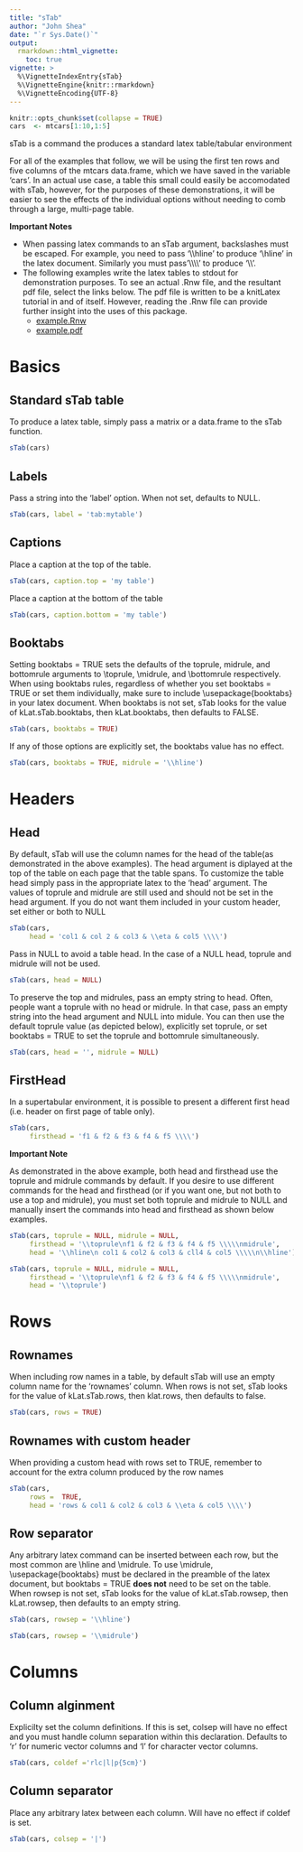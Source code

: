 ```yaml
---
title: "sTab"
author: "John Shea"
date: "`r Sys.Date()`"
output:
  rmarkdown::html_vignette:
    toc: true
vignette: >
  %\VignetteIndexEntry{sTab}
  %\VignetteEngine{knitr::rmarkdown}
  %\VignetteEncoding{UTF-8}
---
```


```r
knitr::opts_chunk$set(collapse = TRUE)
cars  <- mtcars[1:10,1:5]
```

sTab is a command the produces a standard latex table/tabular environment

For all of the examples that follow, we will be using the first ten rows and
five columns of the mtcars data.frame, which we have saved in the variable
'cars'. In an actual use case, a table this small could easily be accomodated
with sTab, however, for the purposes of these demonstrations, it will be easier
to see the effects of the individual options without needing to comb through a
large, multi-page table. 

**Important Notes**

* When passing latex commands to an sTab argument, backslashes must be escaped.
  For example, you need to pass '\\\\hline' to produce '\\hline' in the latex
  document. Similarly you must pass'\\\\\\\\' to produce '\\\\'.
* The following examples write the latex tables to stdout for demonstration
  purposes. To see an actual .Rnw file, and the resultant pdf file, select the
  links below. The pdf file is written to be a knitLatex tutorial in and of
  itself. However, reading the .Rnw file can provide further insight into the
  uses of this package.
    + [example.Rnw](../examples/example.Rnw)
    + [example.pdf](../examples/example.pdf)

# Basics

## Standard sTab table

To produce a latex table, simply pass a matrix or a data.frame to the sTab
function.

```r
sTab(cars)
```

## Labels

Pass a string into the 'label' option. When not set, defaults to NULL.

```r
sTab(cars, label = 'tab:mytable')
```

## Captions

Place a caption at the top of the table.

```r
sTab(cars, caption.top = 'my table')
```

Place a caption at the bottom of the table

```r
sTab(cars, caption.bottom = 'my table')
```

## Booktabs

Setting booktabs = TRUE sets the defaults of the toprule, midrule, and
bottomrule arguments to \\toprule, \\midrule, and \\bottomrule respectively.
When using booktabs rules, regardless of whether you set booktabs = TRUE or set
them individually, make sure to include \\usepackage{booktabs} in your latex
document. When booktabs is not set, sTab looks for the value of
kLat.sTab.booktabs, then kLat.booktabs, then defaults to FALSE.

```r
sTab(cars, booktabs = TRUE)
```

If any of those options are explicitly set, the booktabs value has no effect. 

```r
sTab(cars, booktabs = TRUE, midrule = '\\hline')
```

# Headers

## Head

By default, sTab will use the column names for the head of the table(as
demonstrated in the above examples). The head argument is diplayed at the top of
the table on each page that the table spans. To customize the table head simply
pass in the appropriate latex to the 'head' argument. The values of toprule and
midrule are still used and should not be set in the head argument. If you do not
want them included in your custom header, set either or both to NULL

```r
sTab(cars,
     head = 'col1 & col 2 & col3 & \\eta & col5 \\\\')
```

Pass in NULL to avoid a table head. In the case of a NULL head, toprule and
midrule will not be used.

```r
sTab(cars, head = NULL)
```

To preserve the top and midrules, pass an empty string to head. Often, people
want a toprule with no head or midrule. In that case, pass an empty string into
the head argument and NULL into midule. You can then use the default toprule
value (as depicted below), explicitly set toprule, or set booktabs = TRUE to set
the toprule and bottomrule simultaneously.

```r
sTab(cars, head = '', midrule = NULL)
```

## FirstHead

In a supertabular environment, it is possible to present a different first head
(i.e. header on first page of table only).

```r
sTab(cars,
     firsthead = 'f1 & f2 & f3 & f4 & f5 \\\\')
```

**Important Note**

As demonstrated in the above example, both head and firsthead use the toprule
and midrule commands by default. If you desire to use different commands for the
head and firsthead (or if you want one, but not both to use a top and
midrule), you must set both toprule and midrule to NULL and manually insert the
commands into head and firsthead as shown below examples.

```r
sTab(cars, toprule = NULL, midrule = NULL,
     firsthead = '\\toprule\nf1 & f2 & f3 & f4 & f5 \\\\\nmidrule',
     head = '\\hline\n col1 & col2 & col3 & cll4 & col5 \\\\\n\\hline')
```

```r
sTab(cars, toprule = NULL, midrule = NULL,
     firsthead = '\\toprule\nf1 & f2 & f3 & f4 & f5 \\\\\nmidrule',
     head = '\\toprule')
```

# Rows

## Rownames

When including row names in a table, by default sTab will use an empty column
name for the 'rownames' column. When rows is not set, sTab looks for the value
of kLat.sTab.rows, then klat.rows, then defaults to false.

```r
sTab(cars, rows = TRUE)
```

## Rownames with custom header

When providing a custom head with rows set to TRUE, remember to account for the
extra column produced by the row names

```r
sTab(cars,
     rows =  TRUE,
     head = 'rows & col1 & col2 & col3 & \\eta & col5 \\\\')
```

## Row separator

Any arbitrary latex command can be inserted between each row, but the most
common are \\hline and \\midrule. To use \\midrule, \\usepackage{booktabs} must
be declared in the preamble of the latex document, but booktabs = TRUE **does
not** need to be set on the table. When rowsep is not set, sTab looks for the
value of kLat.sTab.rowsep, then kLat.rowsep, then defaults to an empty string.

```r
sTab(cars, rowsep = '\\hline')
```

```r
sTab(cars, rowsep = '\\midrule')
```

# Columns

## Column alginment

Explicilty set the column definitions. If this is set, colsep will have no effect
and you must handle column separation within this declaration. Defaults to 'r' for
numeric vector columns and 'l' for character vector columns.

```r
sTab(cars, coldef ='rlc|l|p{5cm}')
```

## Column separator

Place any arbitrary latex between each column. Will have no effect if coldef is
set.

```r
sTab(cars, colsep = '|')
```

